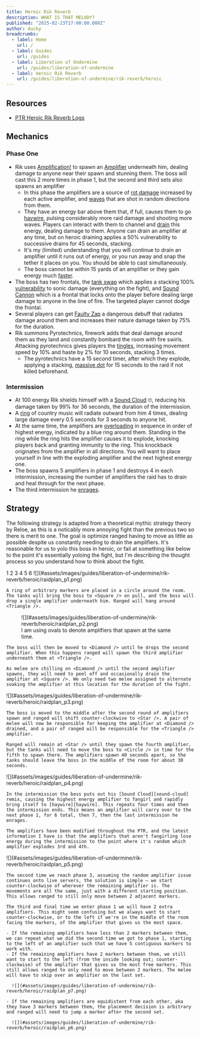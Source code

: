 ```yaml
---
title: Heroic Rik Reverb
description: WHAT IS THAT MELODY?
published: "2025-02-23T17:00:00.000Z"
author: ducky
breadcrumbs:
  - label: Home
    url: /
  - label: Guides
    url: /guides
  - label: Liberation of Undermine
    url: /guides/liberation-of-undermine
  - label: Heroic Rik Reverb
    url: /guides/liberation-of-undermine/rik-reverb/heroic
---
```


## Resources

- [PTR Heroic Rik Reverb Logs](https://docs.google.com/spreadsheets/d/1YT4GpIT90o73NMl4EAzOnBJv4XuXIHlf3-AoAFSebFM/edit?gid=1398338665#gid=1398338665)

## Mechanics

### Phase One

- Rik uses [Amplification!][amplification] to spawn an [Amplifier][amplifier] underneath him, dealing damage to anyone near their spawn and stunning them. The boss will cast this 2 more times in phase 1, but the second and third sets also spawns an amplifier 
  - In this phase the amplifiers are a source of [rot damage][noise-pollution] increased by each active amplifier, and [waves][resonant-echoes] that are shot in random directions from them.
  - They have an energy bar above them that, if full, causes them to go [haywire][haywire], pulsing considerably more raid damage and shooting more waves. Players can interact with them to channel and [drain][lingering-voltage] this energy, dealing damage to them. Anyone can drain an amplifier at any time, but on heroic draining applies a 50% vulnerability to successive drains for 45 seconds, stacking.
  - It's my (limited) understanding that you will continue to drain an amplifier until it runs out of energy, or you run away and snap the tether it places on you. You should be able to cast simultaneously.
  - The boss cannot be within 15 yards of an amplifier or they gain energy much [faster][resonance].
- The boss has two frontals, the [tank swap][sonic-blast] which applies a stacking 100% [vulnerability][tinnitus] to sonic damage (everything on the fight), and [Sound Cannon][sound-cannon] which is a frontal that locks onto the player before dealing large damage to anyone in the line of fire. The targeted player cannot dodge the frontal.
- Several players can get [Faulty Zap][faulty-zap] a dangerous debuff that radiates damage around them and increases their nature damage taken by 75% for the duration.
- Rik summons Pyrotechnics, firework adds that deal damage around them as they land and constantly bombard the room with fire swirls. Attacking pyrotechnics gives players the [tingles][excitement], increasing movement speed by 10% and haste by 2% for 10 seconds, stacking 3 times.
  - The pyrotechnics have a 15 second timer, after which they explode, applying a stacking, [massive dot][grand-finale] for 15 seconds to the raid if not killed beforehand.

### Intermission

- At 100 energy Rik shields himself with a [Sound Cloud][sound-cloud] 🙄, reducing his damage taken by 99% for 36 seconds, the duration of the intermission.
- A [ring][blaring-drop] of country music will radiate outward from him 4 times, dealing large damage every 0.5 seconds for 3 seconds to anyone hit.
- At the same time, the amplifiers are [overloading][blowout] in sequence in order of highest energy, indicated by a blue ring around them. Standing in the ring while the ring hits the amplifier causes it to explode, knocking players back and granting immunity to the ring.
    <Callout type="warning">
      This knockback originates from the amplifier in all directions. You will want to place yourself in line with the exploding amplifier and the next highest energy one.
    </Callout>
- The boss spawns 5 amplifiers in phase 1 and destroys 4 in each intermission, increasing the number of amplifiers the raid has to drain and heal through for the next phase. 
- The third intermission he [enrages][hype-fever].

## Strategy

The following strategy is adapted from a theoretical mythic strategy theory by Reloe, as this is a noticably more annoying fight than the previous two so there is merit to one. The goal is optimize ranged having to move as little as possible despite us constantly needing to drain the amplifiers. It's reasonable for us to yolo this boss in heroic, or fail at something like below to the point it's essentially yoloing the fight, but I'm describing the thought process so you understand how to think about the fight.

<Tabs defaultValue="p1">
  <TabsList>
    <TabsTrigger value="p1">1</TabsTrigger>
    <TabsTrigger value="p2">2</TabsTrigger>
    <TabsTrigger value="p3">3</TabsTrigger>
    <TabsTrigger value="p4">4</TabsTrigger>
    <TabsTrigger value="p5">5</TabsTrigger>
    <TabsTrigger value="p6">6</TabsTrigger>
  </TabsList>
  <TabsContent value="p1">
    ![](#assets/images/guides/liberation-of-undermine/rik-reverb/heroic/raidplan_p1.png)

    A ring of arbitrary markers are placed in a circle around the room. The tanks will bring the boss to <Square /> on pull, and the boss will drop a single amplifier underneath him. Ranged will hang around <Triangle />.
  </TabsContent>
  <TabsContent value="p2">
    <figure>
      ![](#assets/images/guides/liberation-of-undermine/rik-reverb/heroic/raidplan_p2.png)
      <figcaption>
        I am using ovals to denote amplifiers that spawn at the same time.
      </figcaption>
    </figure>

    The boss will then be moved to <Diamond /> until he drops the second amplifier. When this happens ranged will spawn the third amplifier underneath them at <Triangle />.

    As melee are chilling on <Diamond /> until the second amplifier spawns, they will need to peel off and occasionally drain the amplifier at <Square />. We only need two melee assigned to alternate soaking the amplifier at this location for the duration of the fight.
  </TabsContent>
  <TabsContent value="p3">
    ![](#assets/images/guides/liberation-of-undermine/rik-reverb/heroic/raidplan_p3.png)

    The boss is moved to the middle after the second round of amplifiers spawn and ranged will shift counter-clockwise to <Star />. A pair of melee will now be responsible for keeping the amplifier at <Diamond /> drained, and a pair of ranged will be responsible for the <Triangle /> amplifier.

    Ranged will remain at <Star /> until they spawn the fourth amplifier, but the tanks will need to move the boss to <Circle /> in time for the fifth to spawn there. The amplifiers spawn 40 seconds apart, so the tanks should leave the boss in the middle of the room for about 30 seconds.
  </TabsContent>
  <TabsContent value="p4">
    ![](#assets/images/guides/liberation-of-undermine/rik-reverb/heroic/raidplan_p4.png)

    In the intermission the boss puts out his [Sound Cloud][sound-cloud] remix, causing the highest energy amplifier to fangirl and rapidly bring itself to [haywire][haywire]. This repeats four times and then the intermission ends. This means an amplifier will carry over to the next phase 1, for 6 total, then 7, then the last intermission he enrages.
    
    The amplifiers have been modified throughout the PTR, and the latest information I have is that the amplifiers that aren't fangirling lose energy during the intermission to the point where it's random which amplifier explodes 3rd and 4th.
  </TabsContent>
  <TabsContent value="p5">
    ![](#assets/images/guides/liberation-of-undermine/rik-reverb/heroic/raidplan_p5.png)
    
    The second time we reach phase 3, assuming the random amplifier issue continues onto live servers, the solution is simple — we start counter-clockwise of wherever the remaining amplifier is. The movements are all the same, just with a different starting position. This allows ranged to still only move between 2 adjacent markers.
  </TabsContent>
  <TabsContent value="p6">

    The third and final time we enter phase 1 we will have 2 extra amplifiers. This might seem confusing but we always want to start counter-clockwise, or to the left if we're in the middle of the room facing the markers, of the amplifier that gives us the most space.

    - If the remaining amplifiers have less than 2 markers between them, we can repeat what we did the second time we got to phase 1, starting to the left of an amplifier such that we have 5 contiguous markers to work with.
    - If the remaining amplifiers have 2 markers between them, we still want to start to the left (from the inside looking out; counter-clockwise) of the amplifier that gives us the most free markers. This still allows ranged to only need to move between 2 markers. The melee will have to skip over an amplifier on the last set.

      ![](#assets/images/guides/liberation-of-undermine/rik-reverb/heroic/raidplan_p7.png)
    
    - If the remaining amplifiers are equidistent from each other, aka they have 3 markers between them, the placement decision is arbitrary and ranged will need to jump a marker after the second set.
    
      ![](#assets/images/guides/liberation-of-undermine/rik-reverb/heroic/raidplan_p6.png)
  </TabsContent>
</Tabs>

[amplification]: <https://www.wowhead.com/ptr-2/spell=473748&dd=15&ddsize=30>
[amplifier]: <https://www.wowhead.com/ptr-2/npc=236511/amplifier&dd=15&ddsize=30>
[lingering-voltage]: <https://www.wowhead.com/ptr-2/spell=1217120/lingering-voltage?dd=15&ddsize=30>
[resonant-echoes]: <https://www.wowhead.com/ptr-2/spell=468119/resonant-echoes?dd=15&ddsize=30>
[noise-pollution]: <https://www.wowhead.com/ptr-2/spell=465795/noise-pollution?dd=15&ddsize=30>
[haywire]: <https://www.wowhead.com/ptr-2/spell=466093/haywire?dd=15&ddsize=30>
[echoing-chant]: <https://www.wowhead.com/ptr-2/spell=466866/echoing-chant?dd=15&ddsize=30>
[sound-cannon]: <https://www.wowhead.com/ptr-2/spell=467606/sound-cannon?dd=15&ddsize=30>
[faulty-zap]: <https://www.wowhead.com/ptr-2/spell=466961/faulty-zap?dd=15&ddsize=30>
[sparkblast-ignition]: <https://www.wowhead.com/ptr-2/spell=472306/sparkblast-ignition?dd=15&ddsize=30>
[grand-finale]: <https://www.wowhead.com/ptr-2/spell=472294/grand-finale?dd=15&ddsize=30>
[excitement]: <https://www.wowhead.com/ptr-2/spell=1214164/excitement?dd=15&ddsize=30>
[resonance]: <https://www.wowhead.com/ptr-2/spell=466128/resonance?dd=15&ddsize=30>
[sonic-blast]: <https://www.wowhead.com/ptr-2/spell=464488/sonic-blast?dd=15&ddsize=30>
[tinnitus]: <https://www.wowhead.com/ptr-2/spell=464518/tinnitus?dd=15&ddsize=30>

[blowout]: <https://www.wowhead.com/ptr-2/spell=466722/blowout?dd=15&ddsize=30>
[sound-cloud]: <https://www.wowhead.com/ptr-2/spell=1213817/sound-cloud?dd=15&ddsize=30>
[blaring-drop]: <https://www.wowhead.com/ptr-2/spell=467991/blaring-drop?dd=15&ddsize=30>
[hype-fever]: <https://www.wowhead.com/ptr-2/spell=473655/hype-fever?dd=15&ddsize=30>



